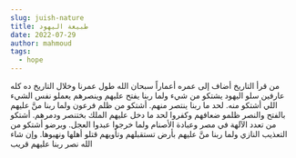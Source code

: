 ```yaml
---
slug: juish-nature
title: طبيعة اليهود
date: 2022-07-29
author: mahmoud
tags:
  - hope
---
```

من قرأ التاريخ أضاف إلى عمره أعماراً
سبحان الله طول عمرنا وخلال التاريخ ده كله عارفين سلو اليهود
يشتكو من شيء ولما ربنا يفتح عليهم وينصرهم يعملو نفس الشيء اللي أشتكو منه. لحد ما ربنا ينتصر منهم.
أشتكو من ظلم فرعون ولما ربنا منَّ عليهم بالفتح والنصر ظلمو ضعافهم وكفروا لحد ما دخل عليهم الملك بختنصر ودمرهم.
أشتكو من تعدد الآلهة في مصر  وعبادة الأصنام ولما خرجوا عبدوا العجل.
وبرضو أشتكو من التعذيب النازي ولما ربنا منَّ عليهم بأرض تستقبلهم وتأويهم قتلو أهلها ونهبوها. وإن شاء الله نصر ربنا عليهم قريب